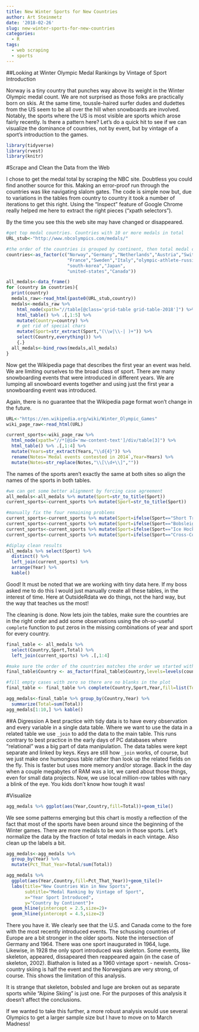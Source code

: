 ```yaml
---
title: New Winter Sports for New Countries
author: Art Steinmetz
date: '2018-02-26'
slug: new-winter-sports-for-new-countries
categories:
  - R
tags:
  - web scraping
  - sports
---
```

##Looking at Winter Olympic Medal Rankings by Vintage of Sport Introduction

Norway is a tiny country that punches way above its weight in the Winter Olympic medal count.  We are not surprised as those folks are practically born on skis.  At the same time, toussle-haired surfer dudes and dudettes from the US seem to be all over the hill when snowboards are involved.  Notably, the sports where the US is most visible are sports which arose fairly recently.  Is there a pattern here?  Let's do a quick hit to see if we can visualize the dominance of countries, not by event, but by vintage of a sport's introduction to the games.

```r
library(tidyverse)
library(rvest)
library(knitr)
```

#Scrape and Clean the Data from the Web

I chose to get the medal total by scraping the NBC site.  Doubtless you could find another source for this.  Making an error-proof run through the countries was like navigating slalom gates.  The code is simple now but, due to variations in the tables from country to country it took a  number of iterations to get this right.  Using the "Inspect" feature of Google Chrome really helped me here to extract the right pieces ("xpath selectors").

By the time you see this the web site may have changed or disappeared.

```r
#get top medal countries. Countries with 10 or more medals in total
URL_stub<-"http://www.nbcolympics.com/medals/"

#the order of the countries is grouped by continent, then total medal count
countries<-as_factor(c("Norway","Germany","Netherlands","Austria","Switzerland",
                       "France","Sweden","Italy","olympic-athlete-russia",
                       "south-korea","Japan",
                       "united-states","Canada"))

all_medals<-data_frame()
for (country in countries){
  print(country)
  medals_raw<-read_html(paste0(URL_stub,country))
  medals<-medals_raw %>% 
    html_node(xpath="//table[@class='grid-table grid-table-2018']") %>% 
    html_table() %>% .[,1:5] %>% 
    mutate(Country=country) %>% 
    # get rid of special chars
    mutate(Sport=str_extract(Sport,"(\\w|\\-| )+")) %>%
    select(Country,everything()) %>%
    {.}
  all_medals<-bind_rows(medals,all_medals)
}
```
Now get the Wikipedia page that describes the first year an event was held. We are limiting ourselves to the broad class of sport.  There are many snowboarding events that were introduced in different years.  We are lumping all snowboard events together and using just the first year a snowboarding event was introduced. 

Again, there is no guarantee that the Wikipedia page format won't change in the future.
```r
URL<-"https://en.wikipedia.org/wiki/Winter_Olympic_Games"
wiki_page_raw<-read_html(URL)

current_sports<-wiki_page_raw %>% 
  html_node(xpath="//*[@id='mw-content-text']/div/table[3]") %>% 
  html_table() %>% .[,1:4] %>% 
  mutate(Years=str_extract(Years,"\\d{4}")) %>% 
  rename(Notes=`Medal events contested in 2014`,Year=Years) %>% 
  mutate(Notes=str_replace(Notes,"\\[\\d+\\]",""))
```

The names of the sports aren't exactly the same at both sites so align the names of the sports in both tables. 
```r
#we can get some better alignment by forcing case agreement
all_medals<-all_medals %>% mutate(Sport=str_to_title(Sport))
current_sports<-current_sports %>% mutate(Sport=str_to_title(Sport))

#manually fix the four remaining problems
current_sports<-current_sports %>% mutate(Sport=ifelse(Sport=="Short Track Speed Skating","Short Track",Sport))
current_sports<-current_sports %>% mutate(Sport=ifelse(Sport=="Bobsleigh","Bobsled",Sport))
current_sports<-current_sports %>% mutate(Sport=ifelse(Sport=="Ice Hockey","Hockey",Sport))
current_sports<-current_sports %>% mutate(Sport=ifelse(Sport=="Cross-Country Skiing","Cross-Country",Sport))

#diplay clean results
all_medals %>% select(Sport) %>% 
  distinct() %>% 
  left_join(current_sports) %>% 
  arrange(Year) %>% 
  kable()

```

Good!  It must be noted that we are working with tiny data here. If my boss asked me to do this I would just manually create all these tables, in the interest of time.  Here at OutsideRdata we do things, not the hard way, but the way that teaches us the most!

The cleaning is done.  Now lets join the tables, make sure the countries are in the right order and add some observations using the oh-so-useful `complete` function to put zeros in the missing combinations of year and sport for every country.

```r
final_table <- all_medals %>%
  select(Country,Sport,Total) %>% 
  left_join(current_sports) %>% .[,1:4] 

#make sure the order of the countries matches the order we started with
final_table$Country <- as_factor(final_table$Country,levels=levels(countries))

#fill empty cases with zero so there are no blanks in the plot
final_table <- final_table %>% complete(Country,Sport,Year,fill=list(Total=0))

agg_medals<-final_table %>% group_by(Country,Year) %>% 
  summarize(Total=sum(Total)) 
agg_medals[1:10,] %>% kable()
```

##A Digression
A best practice with tidy data is to have every observation and every variable in a single data table.  Where we want to use the data in a related table we use `_join` to add the data to the main table.  This runs contrary to best practice in the early days of PC databases where "relational" was a big part of data manipulation. The data tables were kept separate and linked by keys. Keys are still how `_join` works, of course, but we just make one humongous table rather than look up the related fields on the fly.  This is faster but uses more memory and/or storage. Back in the day when a couple megabytes of RAM was a lot, we cared about those things, even for small data projects.  Now, we use local million-row tables with nary a blink of the eye.  You kids don't know how tough it was!

#Visualize
```r
agg_medals %>% ggplot(aes(Year,Country,fill=Total))+geom_tile()
```

We see some patterns emerging but this chart is mostly a reflection of the fact that most of the sports have been around since the beginning of the Winter games.  There are more medals to be won in those sports.  Let's normalize the data by the fraction of total medals in each vintage.  Also clean up the labels a bit.

```r
agg_medals<-agg_medals %>% 
  group_by(Year) %>% 
  mutate(Pct_That_Year=Total/sum(Total))

agg_medals %>% 
  ggplot(aes(Year,Country,fill=Pct_That_Year))+geom_tile()+
  labs(title="New Countries Win in New Sports",
       subtitle="Medal Ranking by Vintage of Sport",
       x="Year Sport Introduced",
       y="Country by Continent")+
  geom_hline(yintercept = 2.5,size=2)+
  geom_hline(yintercept = 4.5,size=2)
```

There you have it.  We clearly see that the U.S. and Canada come to the fore with the most recently introduced events. The schussing countries of Europe are a bit stronger in the older sports.  Note the intersection of Germany and 1964.  There was one sport inaugurated in 1964, luge. Likewise, in 1928 the only sport introduced was skeleton.  Some events, like skeleton, appeared, dissapeared then reappeared again (in the case of skeleton, 2002).  Biathalon is listed as a 1960 vintage sport - newish.  Cross-country skiing is half the event and the Norwegians are very strong, of course.  This shows the limitation of this analysis.

It is strange that skeleton, bobsled and luge are broken out as separate sports while "Alpine Skiing" is just one. For the purposes of this analysis it doesn't affect the conclusions.

If we wanted to take this further, a more robust analysis would use several Olympics to get a larger sample size but I have to move on to March Madness!


